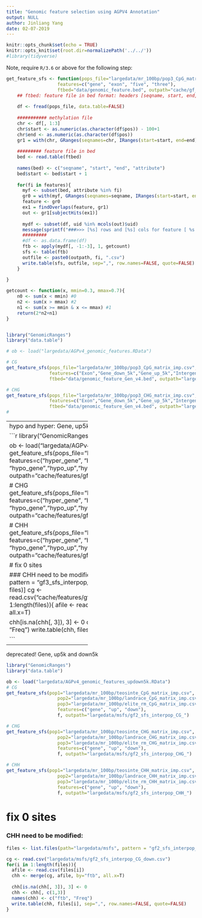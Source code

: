 ```yaml
---
title: "Genomic feature selection using AGPV4 Annotation"
output: NULL
author: Jinliang Yang
date: 02-07-2019
---
```



```r
knitr::opts_chunk$set(echo = TRUE) 
knitr::opts_knit$set(root.dir=normalizePath('../../')) 
#library(tidyverse)
```


Note, require `R/3.6` or above for the following step:

```r

get_feature_sfs <- function(pops_file="largedata/mr_100bp/pop3_CpG_matrix_imp.csv",
                   features=c("gene", "exon", "five", "three"),
                   ftbed="data/genomic_feature.bed", outpath="cache/gf_sfs_interpop_"){
    ## ftbed: feature file in bed format: headers [seqname, start, end, attribute]
    
    df <- fread(pops_file, data.table=FALSE)
    
    ########### methylation file
    chr <- df[, 1:3]
    chr$start <- as.numeric(as.character(df$pos)) - 100+1
    chr$end <- as.numeric(as.character(df$pos))
    gr1 = with(chr, GRanges(seqnames=chr, IRanges(start=start, end=end), strand="+", uid=uid))
    
    ######### feature file in bed
    bed <- read.table(ftbed)
   
    names(bed) <- c("seqname", "start", "end", "attribute")
    bed$start <- bed$start + 1
     
    for(fi in features){
      myf <- subset(bed, attribute %in% fi)
      gr0 = with(myf, GRanges(seqnames=seqname, IRanges(start=start, end=end), strand="+", geneid=attribute ))
      feature <- gr0
      ex1 = findOverlaps(feature, gr1)
      out <- gr1[subjectHits(ex1)]
    
      mydf <- subset(df, uid %in% mcols(out)$uid)
      message(sprintf("###>>> [%s] rows and [%s] cols for feature [ %s ], sfs...", nrow(mydf), ncol(mydf), fi))
      #########
      #df <- as.data.frame(df)
      ftb <- apply(mydf[, -1:-3], 1, getcount)
      sfs <- table(ftb)
      outfile <- paste0(outpath, fi, ".csv")
      write.table(sfs, outfile, sep=",", row.names=FALSE, quote=FALSE)
    }
    
}

getcount <- function(x, mmin=0.3, mmax=0.7){
    n0 <- sum(x < mmin) #0
    n2 <- sum(x > mmax) #2
    n1 <- sum(x >= mmin & x <= mmax) #1
    return(2*n2+n1)
}


library("GenomicRanges")
library("data.table")

# ob <- load("largedata/AGPv4_genomic_features.RData")

# CG
get_feature_sfs(pops_file="largedata/mr_100bp/pop3_CpG_matrix_imp.csv",
                features=c("Exon","Gene_down_5k","Gene_up_5k","Intergenic","Intron","TE"),
                ftbed="data/genomic_feature_Gen_v4.bed", outpath="largedata/revise_features/gf_sfs_pop3_CG_")

# CHG  
get_feature_sfs(pops_file="largedata/mr_100bp/pop3_CHG_matrix_imp.csv",
                features=c("Exon","Gene_down_5k","Gene_up_5k","Intergenic","Intron","TE"),
                ftbed="data/genomic_feature_Gen_v4.bed", outpath="largedata/revise_features/gf_sfs_pop3_CHG_")
#
```



------------------------------
hypo and hyper: Gene, up5k and down5k

```r
library("GenomicRanges")
library("data.table")

ob <- load("largedata/AGPv4_gf_hyper_hypo_updown5k.RData")
# CG
get_feature_sfs(pops_file="largedata/mr_100bp/pop3_CpG_matrix_imp.csv",
                   features=c("hyper_gene", "hyper_up", "hyper_down", "hypo_gene","hypo_up","hypo_down"),
                   f, outpath="cache/features/gf3_sfs_interpop_CG_")

# CHG  
get_feature_sfs(pops_file="largedata/mr_100bp/pop3_CHG_matrix_imp.csv",
                   features=c("hyper_gene", "hyper_up", "hyper_down", "hypo_gene","hypo_up","hypo_down"),
                   f, outpath="cache/features/gf3_sfs_interpop_CHG_")

# CHH 
get_feature_sfs(pops_file="largedata/mr_100bp/pop3_CHH_matrix_imp.csv",
                   features=c("hyper_gene", "hyper_up", "hyper_down", "hypo_gene","hypo_up","hypo_down"),
                   f, outpath="cache/features/gf3_sfs_interpop_CHH_")
```

# fix 0 sites


### CHH need to be modified:
```r
files <- list.files(path="cache/features/", pattern = "gf3_sfs_interpop_CHH", full.names = T)
files <- files[grep(".csv", files)]
cg <- read.csv("cache/features/gf3_sfs_interpop_CG_hypo_down.csv")
for(i in 1:length(files)){
  afile <- read.csv(files[i])
  chh <- merge(cg, afile, by="ftb", all.x=T)
  
  chh[is.na(chh[, 3]), 3] <- 0
  chh <- chh[, c(1,3)]
  names(chh) <- c("ftb", "Freq")
  write.table(chh, files[i], sep=",", row.names=FALSE, quote=FALSE)
}

```








------------------------------
deprecated!
Gene, up5k and down5k

```r
library("GenomicRanges")
library("data.table")

ob <- load("largedata/AGPv4_genomic_features_updown5k.RData")
# CG
get_feature_sfs(pop1="largedata/mr_100bp/teosinte_CpG_matrix_imp.csv", 
                   pop2="largedata/mr_100bp/landrace_CpG_matrix_imp.csv",
                   pop3="largedata/mr_100bp/elite_rm_CpG_matrix_imp.csv",
                   features=c("gene", "up", "down"),
                   f, outpath="largedata/msfs/gf2_sfs_interpop_CG_")

# CHG  
get_feature_sfs(pop1="largedata/mr_100bp/teosinte_CHG_matrix_imp.csv", 
                   pop2="largedata/mr_100bp/landrace_CHG_matrix_imp.csv",
                   pop3="largedata/mr_100bp/elite_rm_CHG_matrix_imp.csv",
                   features=c("gene", "up", "down"),
                   f, outpath="largedata/msfs/gf2_sfs_interpop_CHG_")

# CHH 
get_feature_sfs(pop1="largedata/mr_100bp/teosinte_CHH_matrix_imp.csv", 
                   pop2="largedata/mr_100bp/landrace_CHH_matrix_imp.csv",
                   pop3="largedata/mr_100bp/elite_rm_CHH_matrix_imp.csv",
                   features=c("gene", "up", "down"),
                   f, outpath="largedata/msfs/gf2_sfs_interpop_CHH_")
```

# fix 0 sites


### CHH need to be modified:
```r
files <- list.files(path="largedata/msfs", pattern = "gf2_sfs_interpop_CHH", full.names = T)

cg <- read.csv("largedata/msfs/gf2_sfs_interpop_CG_down.csv")
for(i in 1:length(files)){
  afile <- read.csv(files[i])
  chh <- merge(cg, afile, by="ftb", all.x=T)
  
  chh[is.na(chh[, 3]), 3] <- 0
  chh <- chh[, c(1,3)]
  names(chh) <- c("ftb", "Freq")
  write.table(chh, files[i], sep=",", row.names=FALSE, quote=FALSE)
}

```
